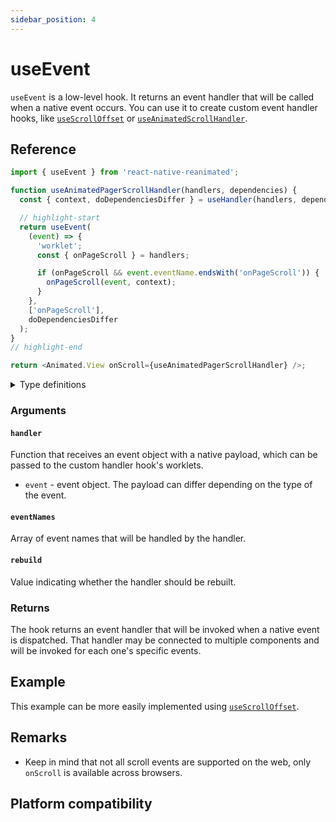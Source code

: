 ```yaml
---
sidebar_position: 4
---
```


# useEvent

`useEvent` is a low-level hook. It returns an event handler that will be called when a native event occurs. You can use it to create custom event handler hooks, like [`useScrollOffset`](/docs/scroll/useScrollOffset/) or [`useAnimatedScrollHandler`](/docs/scroll/useAnimatedScrollHandler/).

## Reference

```js
import { useEvent } from 'react-native-reanimated';

function useAnimatedPagerScrollHandler(handlers, dependencies) {
  const { context, doDependenciesDiffer } = useHandler(handlers, dependencies);

  // highlight-start
  return useEvent(
    (event) => {
      'worklet';
      const { onPageScroll } = handlers;

      if (onPageScroll && event.eventName.endsWith('onPageScroll')) {
        onPageScroll(event, context);
      }
    },
    ['onPageScroll'],
    doDependenciesDiffer
  );
}
// highlight-end

return <Animated.View onScroll={useAnimatedPagerScrollHandler} />;
```

<details>
<summary>Type definitions</summary>

```typescript
function useEvent<
  Event extends object,
  Context extends Record<string, unknown> = never,
>(
  handler: EventHandler<Event, Context>,
  eventNames?: string[],
  rebuild?: boolean
): EventHandlerProcessed<Event, Context>;

type EventHandler<
  Event extends object,
  Context extends Record<string, unknown> = never,
> = (event: ReanimatedEvent<Event>, context?: Context) => void;

type EventHandlerProcessed<
  Event extends object,
  Context extends Record<string, unknown> = never,
> = (event: Event, context?: Context) => void;
```

</details>

### Arguments

#### `handler`

Function that receives an event object with a native payload, which can be passed to the custom handler hook's worklets.

- `event` - event object.
  The payload can differ depending on the type of the event.

#### `eventNames` <Optional/>

Array of event names that will be handled by the handler.

#### `rebuild` <Optional/>

Value indicating whether the handler should be rebuilt.

### Returns

The hook returns an event handler that will be invoked when a native event is dispatched. That handler may be connected to multiple components and will be invoked for each one's specific events.

## Example


<InteractiveExample src={useEventSrc} component={useEvent} />

This example can be more easily implemented using [`useScrollOffset`](/docs/scroll/useScrollOffset/).

## Remarks

- Keep in mind that not all scroll events are supported on the web, only `onScroll` is available across browsers.

## Platform compatibility

<PlatformCompatibility android ios web />
